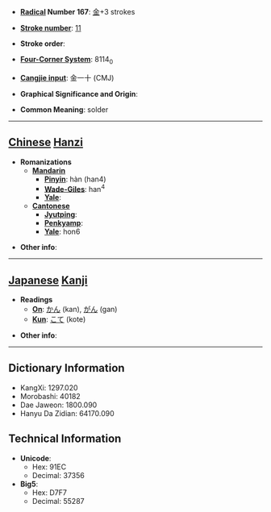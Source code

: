 * '''[[Wiktionary:Chinese radical index| Radical]] Number 167''': [[Wiktionary:Chinese radical index 金|金]]+3 strokes

* '''[[Wiktionary:Chinese total strokes index|Stroke number]]''': [[Wiktionary:Chinese total strokes index 11|11]]

* '''Stroke order''': 

* '''[[Wiktionary:Chinese four corner index|Four-Corner System]]''': 8114<sub>0</sub>

* '''[[Wiktionary:Chinese Cangjie index|Cangjie input]]''': 金一十 (CMJ)

* '''Graphical Significance and Origin''': 

* '''Common Meaning''': solder

----

== [[Chinese]] [[Hanzi]] ==

* '''Romanizations'''
** '''[[Mandarin]]'''
*** '''[[Pinyin]]''': hàn (han4)
*** '''[[Wade-Giles]]''': han<sup>4</sup>
*** '''[[Yale]]''': 
** '''[[Cantonese]]'''
*** '''[[Jyutping]]''':
*** '''[[Penkyamp]]''': 
*** '''[[Yale]]''': hon6

* '''Other info''': 

----

== [[Japanese]] [[Kanji]] ==

* '''Readings'''
** '''[[On]]''': [[かん]] (kan), [[がん]] (gan)
** '''[[Kun]]''': [[こて]] (kote)

* '''Other info''':  

----

== Dictionary Information ==

* KangXi: 1297.020
* Morobashi: 40182
* Dae Jaweon: 1800.090
* Hanyu Da Zidian: 64170.090

== Technical Information ==

* '''Unicode''':
** Hex: 91EC
** Decimal: 37356
* '''Big5''':
** Hex: D7F7
** Decimal: 55287